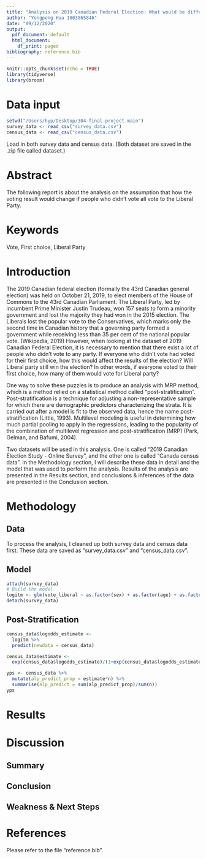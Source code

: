 ```yaml
---
title: "Analysis on 2019 Canadian Federal Election: What would be different if everyone had voted?"
author: "Yongpeng Hua 1003865846"
date: "09/12/2020"
output: 
  pdf_document: default
  html_document: 
    df_print: paged
bibliography: reference.bib
---
```


```r
knitr::opts_chunk$set(echo = TRUE)
library(tidyverse)
library(broom)
```
# Data input
```r
setwd("/Users/hyp/Desktop/304-final-project-main")
survey_data <- read_csv("survey_data.csv")
census_data <- read_csv("census_data.csv")
```
Load in both survey data and census data. (Both dataset are saved in the .zip file called dataset.)

# Abstract 
The following report is about the analysis on the assumption that how the voting result would change if people who didn't vote all vote to the Liberal Party.

# Keywords 
Vote, First choice, Liberal Party

# Introduction
The 2019 Canadian federal election (formally the 43rd Canadian general election) was held on October 21, 2019, to elect members of the House of Commons to the 43rd Canadian Parliament. The Liberal Party, led by incumbent Prime Minister Justin Trudeau, won 157 seats to form a minority government and lost the majority they had won in the 2015 election. The Liberals lost the popular vote to the Conservatives, which marks only the second time in Canadian history that a governing party formed a government while receiving less than 35 per cent of the national popular vote. (Wikipedia, 2019) However, when looking at the dataset of 2019 Canadian Federal Election, it is necessary to mention that there exist a lot of people who didn't vote to any party. If everyone who didn't vote had voted for their first choice, how this would affect the results of the election? Will Liberal party still win the election? In other words, if everyone voted to their first choice, how many of them would vote for Liberal party?

One way to solve these puzzles is to produce an analysis with MRP method, which is a method relied on a statistical method called "post-stratification". Post-stratification is a technique for adjusting a non-representative sample for which there are demographic predictors characterizing the strata. It is carried out after a model is fit to the observed data, hence the name post-stratification (Little, 1993). Multilevel modeling is useful in determining how much partial pooling to apply in the regressions, leading to the popularity of the combination of multilevel regression and post-stratification (MRP) (Park, Gelman, and Bafumi, 2004).

Two datasets will be used in this analysis. One is called "2019 Canadian Election Study - Online Survey", and the other one is called "Canada census data". In the Methodology section, I will describe these data in detail and the model that was used to perform the analysis. Results of the analysis are presented in the Results section, and conclusions & inferences of the data are presented in the Conclusion section.

# Methodology
## Data
To process the analysis, I cleaned up both survey data and census data first. These data are saved as "survey_data.csv" and "census_data.csv". 

## Model
```r
attach(survey_data)
# Build the model
logitm <- glm(vote_liberal ~ as.factor(sex) + as.factor(age) + as.factor(education))
detach(survey_data)
```

## Post-Stratification
```r
census_data$logodds_estimate <- 
  logitm %>% 
  predict(newdata = census_data)

census_data$estimate <- 
  exp(census_data$logodds_estimate)/(1+exp(census_data$logodds_estimate))

yps <- census_data %>% 
  mutate(alp_predict_prop = estimate*n) %>% 
  summarise(alp_predict = sum(alp_predict_prop)/sum(n))
yps
```

# Results



# Discussion
## Summary


## Conclusion


## Weakness & Next Steps


# References
Please refer to the file "reference.bib".
